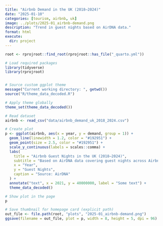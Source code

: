 ```yaml
---
title: "Airbnb Demand in the UK (2018–2024)"
date: "2025-01-10"
categories: [tourism, airbnb, uk]
image: ../plots/2025-01_airbnb-demand.png
description: "Trend in guest nights based on AirDNA data."
format: html
execute:
  dir: project
---
```


```r
root <- rprojroot::find_root(rprojroot::has_file("_quarto.yml"))
```


```r
# Load required packages
library(tidyverse)
library(rprojroot)


# Source custom ggplot theme
message("Current working directory: ", getwd())
source("R/theme_data_decoded.R")

# Apply theme globally
theme_set(theme_data_decoded())

# Read dataset
airbnb <- read_csv("data/airbnb_demand_uk_2018_2024.csv")

# Create plot
p <- ggplot(airbnb, aes(x = year, y = demand, group = 1)) +
  geom_line(linewidth = 1.2, color = "#192951") +
  geom_point(size = 2.5, color = "#192951") +
  scale_y_continuous(labels = scales::comma) +
  labs(
    title = "Airbnb Guest Nights in the UK (2018–2024)",
    subtitle = "Based on AirDNA data covering guest nights across Airbnb listings",
    x = "Year",
    y = "Guest Nights",
    caption = "Source: AirDNA"
  ) +
  annotate("text", x = 2021, y = 40000000, label = "Some text") +
  theme_data_decoded()

# Show plot in the page
p

# Save thumbnail for homepage card (explicit path)
out_file <- file.path(root, "plots", "2025-01_airbnb-demand.png")
ggsave(filename = out_file, plot = p, width = 8, height = 5, dpi = 96)
```